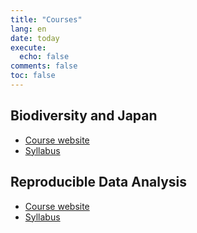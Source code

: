 ```yaml
---
title: "Courses"
lang: en
date: today
execute:
  echo: false
comments: false
toc: false
---
```


## Biodiversity and Japan

- [Course website](https://joelnitta.github.io/biodiv-japan/)
- [Syllabus](https://syllabus.gs.chiba-u.jp/2023/401001000000000/G15N945001/en_US)

## Reproducible Data Analysis

- [Course website](https://data-analysis-chiba-2023.github.io/)
- [Syllabus](https://syllabus.gs.chiba-u.jp/2023/101101101076000/Z011531301/en_US)
